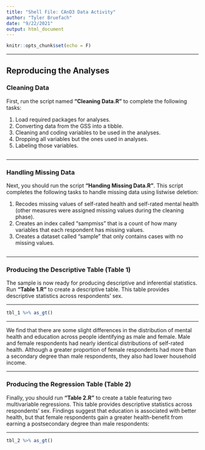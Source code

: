 ```yaml
---
title: "Shell File: CAnD3 Data Activity"
author: "Tyler Bruefach"
date: "9/22/2021"
output: html_document
---
```


```r
knitr::opts_chunk$set(echo = F)
```

***

## Reproducing the Analyses

### Cleaning Data
First, run the script named **"Cleaning Data.R"** to complete the following tasks:  
  
1. Load required packages for analyses.  
2. Converting data from the GSS into a tibble.  
3. Cleaning and coding variables to be used in the analyses.  
4. Dropping all variables but the ones used in analyses.  
5. Labeling those variables.  
  
```r

```
  
***
  
### Handling Missing Data
Next, you should run the script **"Handing Missing Data.R"**. This script completes the following tasks to handle missing data using listwise deletion:  
  
1. Recodes missing values of self-rated health and self-rated mental health (other measures were assigned missing values during the cleaning phase).  
2. Creates an index called "sampmiss" that is a count of how many variables that each respondent has missing values.  
3. Creates a dataset called "sample" that only contains cases with no missing values.
  

```r

```
  
***
  
### Producing the Descriptive Table (Table 1)
The sample is now ready for producing descriptive and inferential statistics. Run **"Table 1.R"** to create a descriptive table. This table provides descriptive statistics across respondents' sex.
  
***
  
```r

tbl_1 %>% as_gt()
```
  
***
  
We find that there are some slight differences in the distribution of mental health and education across people identifying as male and female. Male and female respondents had nearly identical distributions of self-rated health. Although a greater proportion of female respondents had more than a secondary 
degree than male respondents, they also had lower household income.
  
***
  
### Producing the Regression Table (Table 2)
Finally, you should run **"Table 2.R"** to create a table featuring two multivariable regressions. This table provides descriptive statistics across respondents' sex. Findings suggest that education is associated with better health, but that female respondents gain a greater health-benefit from earning a postsecondary degree than male respondents:
  
***
  
```r

tbl_2 %>% as_gt()
```










